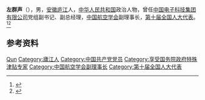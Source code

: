 '''左群声'''（{{bd|1957年|12月|}}），男，[[安徽|安徽]][[庐江|庐江]]人，[[中华人民共和国|中华人民共和国]]政治人物，曾任[[中国电子科技集团有限公司|中国电子科技集团有限公司]]党组副书记、副总经理，[[中国航空学会|中国航空学会]]副理事长，[[第十届全国人大代表|第十届全国人大代表]]。<ref>{{Cite book|title=中华人民共和国职官志|author=何虎生, 李耀东, 向常福主编|publisher=中国社会出版社|year=2003|isbn=9787800883934|location=北京|pages=}}</ref><ref>{{Cite web|title=董事会|url=https://www.cec.com.cn/dsh/list/index_1.html|accessdate=2021-01-24|work=中国电子信息产业集团有限公司|archive-date=2020-09-20|archive-url=https://web.archive.org/web/20200920125914/https://www.cec.com.cn/dsh/list/index_1.html|dead-url=no}}</ref>

== 参考资料 ==
{{reflist}}

{{中国人物小作品}}
{{Navboxes
| title  = 左群声在[[中国航空学会|中国航空学会]]的职务
| list1  =
{{中国航空学会第八届理事会}}
}}

{{Authority control}}
{{DEFAULTSORT:Zuo左}}
[[Category:左姓|Qun]]
[[Category:廬江人|Category:廬江人]]
[[Category:中国共产党党员|Category:中国共产党党员]]
[[Category:享受国务院政府特殊津贴专家|Category:享受国务院政府特殊津贴专家]]
[[Category:中国航空学会副理事长|Category:中国航空学会副理事长]]
[[Category:第十届全国人大代表|Category:第十届全国人大代表]]
